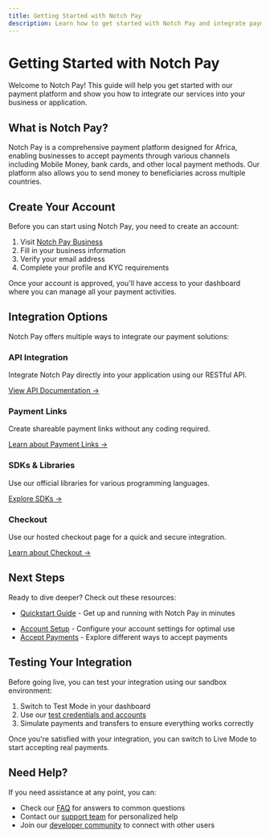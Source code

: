 ```yaml
---
title: Getting Started with Notch Pay
description: Learn how to get started with Notch Pay and integrate payment solutions into your business or application
---
```


# Getting Started with Notch Pay

Welcome to Notch Pay! This guide will help you get started with our payment platform and show you how to integrate our services into your business or application.

## What is Notch Pay?

Notch Pay is a comprehensive payment platform designed for Africa, enabling businesses to accept payments through various channels including Mobile Money, bank cards, and other local payment methods. Our platform also allows you to send money to beneficiaries across multiple countries.

## Create Your Account

Before you can start using Notch Pay, you need to create an account:

1. Visit [Notch Pay Business](https://business.notchpay.co/register)
2. Fill in your business information
3. Verify your email address
4. Complete your profile and KYC requirements

Once your account is approved, you'll have access to your dashboard where you can manage all your payment activities.

## Integration Options

Notch Pay offers multiple ways to integrate our payment solutions:

<div className="grid grid-cols-1 md:grid-cols-2 gap-4 mt-6">
  <div className="border rounded-lg p-6 hover:shadow-md transition-shadow">
    <h3 className="text-lg font-semibold mb-2">API Integration</h3>
    <p className="mb-4">Integrate Notch Pay directly into your application using our RESTful API.</p>
    <a href="/api-reference" className="text-teal-600 hover:underline">View API Documentation →</a>
  </div>
  <div className="border rounded-lg p-6 hover:shadow-md transition-shadow">
    <h3 className="text-lg font-semibold mb-2">Payment Links</h3>
    <p className="mb-4">Create shareable payment links without any coding required.</p>
    <a href="/accept-payments/payment-links" className="text-teal-600 hover:underline">Learn about Payment Links →</a>
  </div>
</div>

<div className="grid grid-cols-1 md:grid-cols-2 gap-4 mt-4">
  <div className="border rounded-lg p-6 hover:shadow-md transition-shadow">
    <h3 className="text-lg font-semibold mb-2">SDKs & Libraries</h3>
    <p className="mb-4">Use our official libraries for various programming languages.</p>
    <a href="/sdks" className="text-teal-600 hover:underline">Explore SDKs →</a>
  </div>
  <div className="border rounded-lg p-6 hover:shadow-md transition-shadow">
    <h3 className="text-lg font-semibold mb-2">Checkout</h3>
    <p className="mb-4">Use our hosted checkout page for a quick and secure integration.</p>
    <a href="/accept-payments/checkout" className="text-teal-600 hover:underline">Learn about Checkout →</a>
  </div>
</div>

## Next Steps

Ready to dive deeper? Check out these resources:

- [Quickstart Guide](/get-started/quickstart) - Get up and running with Notch Pay in minutes

[/]: # (- [Dashboard Overview]&#40;/dashboard/overview&#41; - Learn how to navigate and use the Notch Pay dashboard)
- [Account Setup](/get-started/account-setup) - Configure your account settings for optimal use
- [Accept Payments](/accept-payments) - Explore different ways to accept payments

## Testing Your Integration

Before going live, you can test your integration using our sandbox environment:

1. Switch to Test Mode in your dashboard
2. Use our [test credentials and accounts](/get-started/testing/test-mode)
3. Simulate payments and transfers to ensure everything works correctly

Once you're satisfied with your integration, you can switch to Live Mode to start accepting real payments.

## Need Help?

If you need assistance at any point, you can:

- Check our [FAQ](/faq) for answers to common questions
- Contact our [support team](mailto:hello@notchpay.co) for personalized help
- Join our [developer community](https://community.notchpay.co) to connect with other users